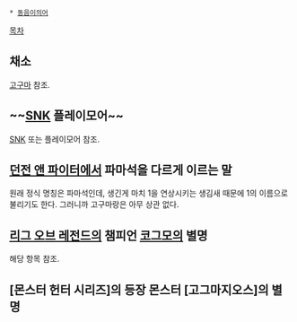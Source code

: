  * [[동음이의어]]

[[목차]]

== 채소 ==
[[고구마]] 참조.

== ~~[[SNK]] 플레이모어~~ ==
[[SNK]] 또는 플레이모어 참조.

==  [[던전 앤 파이터]]에서 파마석을 다르게 이르는 말 ==
원래 정식 명칭은 파마석인데, 생긴게 마치 1을 연상시키는 생김새 때문에 1의 이름으로 불리기도 한다.
그러니까 고구마랑은 아무 상관 없다.

== [[리그 오브 레전드]]의 챔피언 [[코그모]]의 별명 ==
해당 항목 참조.

== [몬스터 헌터 시리즈]의 등장 몬스터 [고그마지오스]의 별명 ==
